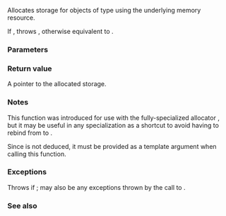 {{cpp/memory/polymorphic_allocator/title|allocate_object}}
{{cpp/memory/polymorphic_allocator/navbar}}

{{dcl begin}}
{{dcl|since=c++20|1=
template&lt; class U &gt;
U* allocate_object( std::size_t n = 1 );
}}
{{dcl end}}

Allocates storage for {{c|n}} objects of type {{tt|U}} using the underlying memory resource. 

If {{c|std::numeric_limits&lt;std::size_t&gt;::max() / sizeof(U) &lt; n}}, throws {{lc|std::bad_array_new_length}}, otherwise equivalent to {{c|return static_cast&lt;U*&gt;(allocate_bytes(n * sizeof(U), alignof(U)));}}.

===Parameters===
{{par begin}}
{{par|n|the number of objects to allocate storage for}}
{{par end}}

===Return value===
A pointer to the allocated storage. 

===Notes===
This function was introduced for use with the fully-specialized allocator {{c|std::pmr::polymorphic_allocator&lt;&gt;}}, but it may be useful in any specialization as a shortcut to avoid having to rebind from {{c|std::pmr::polymorphic_allocator&lt;T&gt;}} to {{c|std::pmr::polymorphic_allocator&lt;U&gt;}}.

Since {{tt|U}} is not deduced, it must be provided as a template argument when calling this function.

===Exceptions===
Throws {{lc|std::bad_array_new_length}} if {{c|n &gt; std::numeric_limits&lt;std::size_t&gt;::max() / sizeof(U)}}; may also be any exceptions thrown by the call to {{c|resource()-&gt;allocate}}.

===See also===
{{dsc begin}}
{{dsc inc|cpp/memory/polymorphic_allocator/dsc allocate_bytes}}
{{dsc inc|cpp/memory/polymorphic_allocator/dsc new_object}}
{{dsc inc|cpp/memory/polymorphic_allocator/dsc allocate}}
{{dsc inc|cpp/memory/allocator traits/dsc allocate}}
{{dsc inc|cpp/memory/memory resource/dsc allocate}}
{{dsc end}}

{{langlinks|es|ja|ru|zh}}